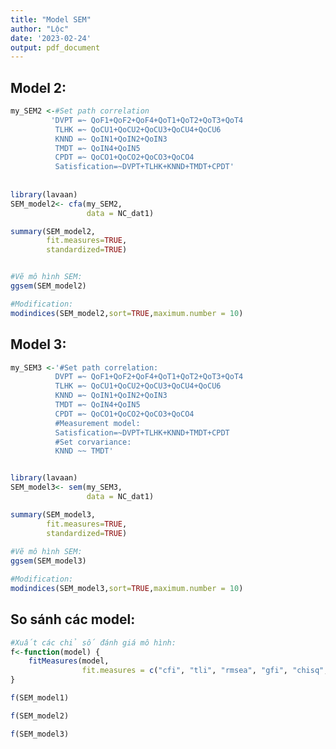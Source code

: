 ```yaml
---
title: "Model SEM"
author: "Lộc"
date: '2023-02-24'
output: pdf_document
---
```

## Model 2:
```r
my_SEM2 <-#Set path correlation
         'DVPT =~ QoF1+QoF2+QoF4+QoT1+QoT2+QoT3+QoT4
          TLHK =~ QoCU1+QoCU2+QoCU3+QoCU4+QoCU6
          KNND =~ QoIN1+QoIN2+QoIN3
          TMDT =~ QoIN4+QoIN5
          CPDT =~ QoCO1+QoCO2+QoCO3+QoCO4
          Satisfication=~DVPT+TLHK+KNND+TMDT+CPDT'
          
        
library(lavaan)
SEM_model2<- cfa(my_SEM2, 
                 data = NC_dat1)

summary(SEM_model2,
        fit.measures=TRUE,
        standardized=TRUE)


#Vẽ mô hình SEM:
ggsem(SEM_model2)

#Modification:
modindices(SEM_model2,sort=TRUE,maximum.number = 10)
```


## Model 3:
```r
my_SEM3 <-'#Set path correlation:
          DVPT =~ QoF1+QoF2+QoF4+QoT1+QoT2+QoT3+QoT4
          TLHK =~ QoCU1+QoCU2+QoCU3+QoCU4+QoCU6
          KNND =~ QoIN1+QoIN2+QoIN3
          TMDT =~ QoIN4+QoIN5
          CPDT =~ QoCO1+QoCO2+QoCO3+QoCO4
          #Measurement model:
          Satisfication=~DVPT+TLHK+KNND+TMDT+CPDT
          #Set corvariance:
          KNND ~~ TMDT'


library(lavaan)
SEM_model3<- sem(my_SEM3, 
                 data = NC_dat1)

summary(SEM_model3,
        fit.measures=TRUE,
        standardized=TRUE)
        
#Vẽ mô hình SEM:
ggsem(SEM_model3)

#Modification: 
modindices(SEM_model3,sort=TRUE,maximum.number = 10)
```
## So sánh các model:
```r
#Xuất các chỉ số đánh giá mô hình:
f<-function(model) {
    fitMeasures(model, 
                fit.measures = c("cfi", "tli", "rmsea", "gfi", "chisq", "df", "fmin", "ifi"))
}

f(SEM_model1)

f(SEM_model2)

f(SEM_model3)

```
